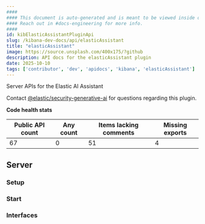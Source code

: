 ```yaml
---
####
#### This document is auto-generated and is meant to be viewed inside our experimental, new docs system.
#### Reach out in #docs-engineering for more info.
####
id: kibElasticAssistantPluginApi
slug: /kibana-dev-docs/api/elasticAssistant
title: "elasticAssistant"
image: https://source.unsplash.com/400x175/?github
description: API docs for the elasticAssistant plugin
date: 2025-10-10
tags: ['contributor', 'dev', 'apidocs', 'kibana', 'elasticAssistant']
---
```


Server APIs for the Elastic AI Assistant

Contact [@elastic/security-generative-ai](https://github.com/orgs/elastic/teams/security-generative-ai) for questions regarding this plugin.

**Code health stats**

| Public API count  | Any count | Items lacking comments | Missing exports |
|-------------------|-----------|------------------------|-----------------|
| 67 | 0 | 51 | 4 |

## Server

### Setup
<DocDefinitionList data={[elasticAssistantObj.server.setup]}/>

### Start
<DocDefinitionList data={[elasticAssistantObj.server.start]}/>

### Interfaces
<DocDefinitionList data={elasticAssistantObj.server.interfaces}/>

